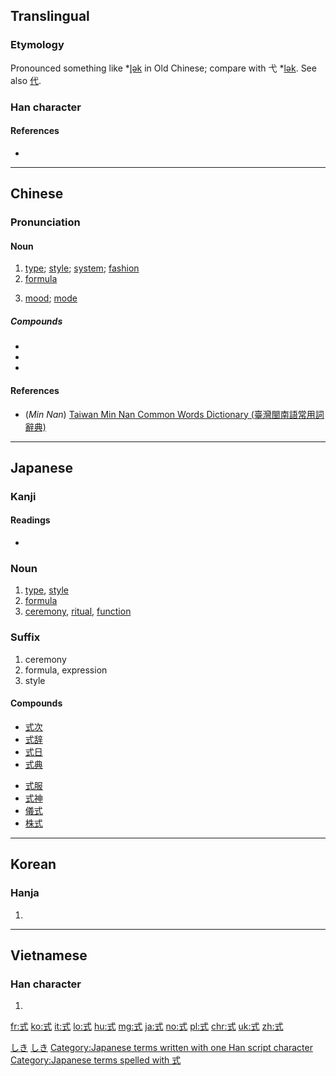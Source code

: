==Translingual==

===Etymology===
{{Han compound|弋|工|c1=p|c2=s|t2=work|ls=psc}}

Pronounced something like *[[w:International Phonetic Alphabet|l̥ək]] in Old Chinese; compare with 弋 *[[w:International Phonetic Alphabet|lək]]. See also [[代]].

===Han character===
{{Han char|rn=56|rad=弋|as=03|sn=6|four=43100|canj=IPM|ids=⿹弋工}}

====References====
* {{Han ref|kx=0355.060|dkj=09663|hdz=10558.070|uh=5F0F|ud=24335|bh=A6A1|bd=42657}}

----

==Chinese==
{{zh-forms}}

===Pronunciation===
{{zh-pron
|m=shì|ma=y
|c=sik1
|mn=sit/sik
|mn_note=sit - vernacular, sik - literary
|mc=y
|oc=y
|cat=n
}}

====Noun====
{{zh-noun}}

# [[type]]; [[style]]; [[system]]; [[fashion]]
# [[formula]]
# {{context|grammar|lang=zh}} [[mood]]; [[mode]]
#: {{zh-usex|叙述式|indicative mood}}

=====Compounds=====
* {{zh-l|式樣}}
* {{zh-l|式子}}
* {{zh-l|儀式}}

====References====
* (''Min Nan'') [http://twblg.dict.edu.tw/holodict_new/index.html Taiwan Min Nan Common Words Dictionary (臺灣閩南語常用詞辭典)]

{{zh-cat|Advanced}}

----

==Japanese==

===Kanji===
{{ja-kanji|grade=3|rs=弋03}}

====Readings====
* {{ja-readings|goon=[[しき]] (shiki)|kanon=[[しょく]] (shoku)|kun=[[のり]] (nori), [[のっとる]] (nottoru)|nanori=[[つね]] (tsune), [[のり]] (nori), [[もち]] (mochi)}}

===Noun===
{{ja-noun|k|hira=しき|rom=shiki|hidx=しき}}

# [[type]], [[style]]
# [[formula]]
# [[ceremony]], [[ritual]], [[function]]

===Suffix===
{{ja-pos|k|suffix|hira=しき|rom=-shiki}}

# ceremony
# formula, expression
# style

====Compounds====
{{top2}}
* [[式次]]
* [[式辞]]
* [[式日]]
* [[式典]]
{{mid2}}
* [[式服]]
* [[式神]]
* [[儀式]]
* [[株式]]
{{bottom}}

[[Category:ja:Computing|しき]]
[[Category:ja:Mathematics|しき]]
[[Category:Japanese terms written with one Han script character]]
[[Category:Japanese terms spelled with 式]]

----

==Korean==

===Hanja===
{{ko-hanja|hangeul=[[식]]|eumhun=|rv=sik|mr=sik|y=sik}}

# {{defn|lang=ko|sort=弋03}}

----

==Vietnamese==

===Han character===
{{vi-hantu|[[thức]], [[sức]]|rs=弋03}}

# {{defn|lang=vi|sort=弋03}}

[[fr:式]]
[[ko:式]]
[[it:式]]
[[lo:式]]
[[hu:式]]
[[mg:式]]
[[ja:式]]
[[no:式]]
[[pl:式]]
[[chr:式]]
[[uk:式]]
[[zh:式]]